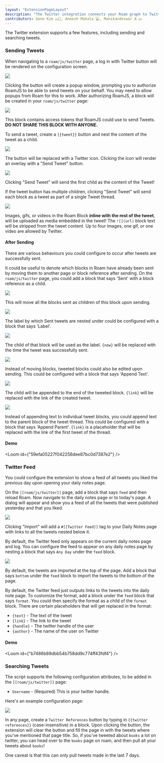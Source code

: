 ```yaml
---
layout: "ExtensionPageLayout"
description: "The Twitter integration connects your Roam graph to Twitter!"
contributors: Gene Kim 💵📓, Aneesh Makala 💻, Manikandeswar A 💵
---
```



The Twitter extension supports a few features, including sending and searching tweets.

### Sending Tweets

When navigating to a `roam/js/twitter` page, a log in with Twitter button will be rendered on the configuration screen.

![](/images/twitter-login.png)

Clicking the button will create a popup window, prompting you to authorize RoamJS to be able to send tweets on your behalf. You may need to allow popups from Roam for this to work. After authorizing RoamJS, a block will be created in your `roam/js/twitter` page:

![](/images/twitter-oauth.png)

This block contains access tokens that RoamJS could use to send Tweets. **DO NOT SHARE THIS BLOCK WITH ANYONE.**

To send a tweet, create a `{{tweet}}` button and nest the content of the tweet as a child.

![](/images/twitter-block.png)

The button will be replaced with a Twitter icon. Clicking the icon will render an overlay with a "Send Tweet" button.

![](/images/tweet-overlay.png)

Clicking "Send Tweet" will send the first child as the content of the Tweet!

If the tweet button has multiple children, clicking "Send Tweet" will send each block as a tweet as part of a single Tweet thread.

![](/images/tweet-thread.png)

Images, gifs, or videos in the Roam Block **inline with the rest of the tweet**, will be uploaded as media embedded in the tweet! The `![](url)` block text will be stripped from the tweet content. Up to four images, one gif, or one video are allowed by Twitter.

#### After Sending

There are various behaviours you could configure to occur after tweets are successfully sent.

It could be useful to denote which blocks in Roam have already been sent by moving them to another page or block reference after sending. On the `roam/js/twitter` page, you could add a block that says 'Sent' with a block reference as a child.

![](/images/tweet-sent.png)

This will move all the blocks sent as children of this block upon sending.

![](/images/tweet-nest.png)

The label by which Sent tweets are nested under could be configured with a block that says 'Label'.

![](/images/tweet-label-config.png)

The child of that block will be used as the label. `{now}` will be replaced with the time the tweet was successfully sent.

![](/images/tweet-label.png)

Instead of moving blocks, tweeted blocks could also be edited upon sending. This could be configured with a block that says 'Append Text'.

![](/images/tweet-append-config.png)

The child will be appended to the end of the tweeted block. `{link}` will be replaced with the link of the created tweet.

![](/images/tweet-append.png)

Instead of appending text to individual tweet blocks, you could append text to the parent block of the tweet thread. This could be configured with a block that says 'Append Parent'. `{link}` is a placeholder that will be replaced with the link of the first tweet of the thread.

#### Demo

<Loom id={"59efa05227f042258dee87bc0d7387e2"} />

### Twitter Feed

You could configure the extension to show a feed of all tweets you liked the previous day upon opening your daily notes page.

On the `[[roam/js/twitter]]` page, add a block that says `feed` and then reload Roam. Now navigate to the daily notes page or to today's page. A dialog will appear and show you a feed of all the tweets that were published yesterday and that you liked.

![](/images/twitter-feed.png)

Clicking "Import" will add a `#[[Twitter Feed]]` tag to your Daily Notes page with links to all the tweets nested below it.

By default, the Twitter feed only appears on the current daily notes page and log. You can configure the feed to appear on any daily notes page by nesting a block that says `Any Day` under the `feed` block.

![](/images/twitter-anyday.png)

By default, the tweets are imported at the top of the page. Add a block that says `bottom` under the `feed` block to import the tweets to the bottom of the page.

By default, the Twitter feed just outputs links to the tweets into the daily note page. To customize the format, add a block under the `feed` block that says `format`. You could then specify the format as a child of the `format` block. There are certain placeholders that will get replaced in the format:
- `{text}` - The text of the tweet
- `{link}` - The link to the tweet
- `{handle}` - The twitter handle of the user
- `{author}` - The name of the user on Twitter

#### Demo

<Loom id={"b7486b89dbb54b758dd9c774ff43fdf4"} />

### Searching Tweets

The script supports the following configuration attributes, to be added in the `[[roam/js/twitter]]` page:

- `Username` - (Required) This is your twitter handle.

Here's an example configuration page:

![](/images/twitter-config.png)

In any page, create a `Twitter References` button by typing in `{{twitter references}}` (case-insensitive) in a block. Upon clicking the button, the extension will clear the button and fill the page in with the tweets where you've mentioned that page title. So, if you've tweeted about `books` a lot on twitter, you can head over to the `books` page on roam, and then pull all your tweets about `books`!

One caveat is that this can only pull tweets made in the last 7 days.
